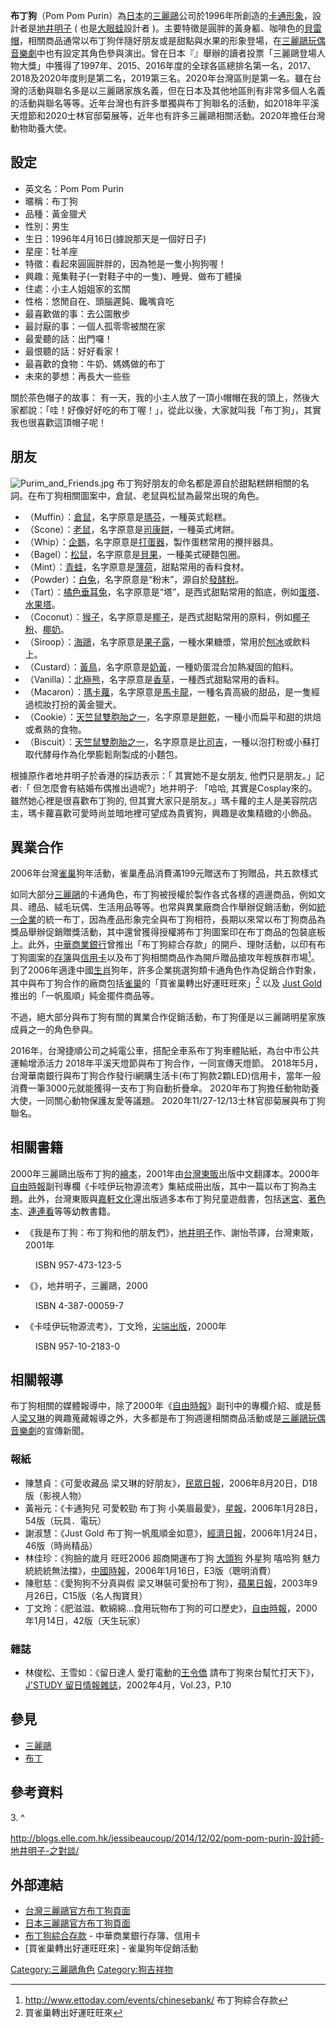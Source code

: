 {{refimprove|time=2016-01-10T14:44:16+00:00}}
{{noteTA
|1=zh-cn:布丁; zh-tw:布丁; zh-hk:布甸;
}}
{{japanese|japanese=ポムポムプリン|romaji=Pomu Pomu Purin}}
'''布丁狗'''（Pom Pom Purin）為[[日本|日本]]的[[三麗鷗|三麗鷗]]公司於1996年所創造的[[卡通形象|卡通形象]]，設計者是[[地井明子|地井明子]] ( 也是[[大眼蛙|大眼蛙]]設計者 )。主要特徵是圓胖的黃身軀、咖啡色的[[貝雷帽|貝雷帽]]，相關商品通常以布丁狗伴隨好朋友或是甜點與水果的形象登場，在[[三麗鷗玩偶音樂劇|三麗鷗玩偶音樂劇]]中也有設定其角色參與演出。曾在日本『{{link-ja|草莓新聞|いちご新聞}}』舉辦的讀者投票「三麗鷗登場人物大獎」中獲得了1997年、2015、2016年度的全球各區總排名第一名，2017、2018及2020年度則是第二名，2019第三名。2020年台灣區則是第一名。雖在台灣的活動與聯名多是以三麗鷗家族名義，但在日本及其他地區則有非常多個人名義的活動與聯名等等。近年台灣也有許多單獨與布丁狗聯名的活動，如2018年平溪天燈節和2020士林官邸菊展等，近年也有許多三麗鷗相關活動。2020年擔任台灣動物助養大使。

== 設定 ==
* 英文名：Pom Pom Purin
* 暱稱：布丁狗
* 品種：黃金獵犬
* 性別：男生
* 生日：1996年4月16日(據說那天是一個好日子)
* 星座：牡羊座
* 特徵：看起來圓圓胖胖的，因為牠是一隻小狗狗喔！
* 興趣：蒐集鞋子(一對鞋子中的一隻)、睡覺、做布丁體操
* 住處：小主人姐姐家的玄關
* 性格：悠閒自在、頭腦遲鈍、饞嘴貪吃
* 最喜歡做的事：去公園散步
* 最討厭的事：一個人孤零零被關在家
* 最愛聽的話：出門囉！
* 最恨聽的話：好好看家！
* 最喜歡的食物：牛奶、媽媽做的布丁
* 未來的夢想：再長大一些些

關於茶色帽子的故事：
有一天，我的小主人放了一頂小帽帽在我的頭上，然後大家都說：「哇！好像好好吃的布丁喔！」，從此以後，大家就叫我「布丁狗」，其實我也很喜歡這頂帽子呢！

== 朋友 ==
[[File:Purim_and_Friends.jpg|thumb]]
布丁狗好朋友的命名都是源自於甜點糕餅相關的名詞。在布丁狗相關圖案中，倉鼠、老鼠與松鼠為最常出現的角色。

* '''{{lang|ja|マフィン}}'''（Muffin）：[[倉鼠|倉鼠]]，名字原意是[[瑪芬|瑪芬]]，一種英式鬆糕。
* '''{{lang|ja|スコーン}}'''（Scone）：[[老鼠|老鼠]]，名字原意是[[司康餅|司康餅]]，一種英式烤餅。
* '''{{lang|ja|ホイップ}}'''（Whip）：[[企鵝|企鵝]]，名字原意是[[打蛋器|打蛋器]]，製作蛋糕常用的攪拌器具。
* '''{{lang|ja|ベーグル}}'''（Bagel）：[[松鼠|松鼠]]，名字原意是[[貝果|貝果]]，一種美式硬麵包圈。
* '''{{lang|ja|ミント}}'''（Mint）：[[青蛙|青蛙]]，名字原意是[[薄荷|薄荷]]，甜點常用的香料食材。
* '''{{lang|ja|パウダー}}'''（Powder）：[[白兔|白兔]]，名字原意是“粉末”，源自於[[發酵粉|發酵粉]]。
* '''{{lang|ja|タルト}}'''（Tart）：[[橘色垂耳兔|橘色垂耳兔]]，名字原意是“塔”，是西式甜點常用的餡底，例如[[蛋塔|蛋塔]]、[[水果塔|水果塔]]。
* '''{{lang|ja|ココナッツ}}'''（Coconut）：[[猴子|猴子]]，名字原意是[[椰子|椰子]]，是西式甜點常用的原料，例如[[椰子粉|椰子粉]]、[[椰奶|椰奶]]。
* '''{{lang|ja|シロップ}}'''（Siroop）：[[海鷗|海鷗]]，名字原意是[[果子露|果子露]]，一種水果糖漿，常用於[[刨冰|刨冰]]或飲料上。
* '''{{lang|ja|カスタード}}'''（Custard）：[[黃鳥|黃鳥]]，名字原意是[[奶黃|奶黃]]，一種奶蛋混合加熱凝固的餡料。
* '''{{lang|ja|バニラ}}'''（Vanilla）：[[北極熊|北極熊]]，名字原意是[[香草|香草]]，一種西式甜點常用的香料。
* '''{{lang|ja|マカロン}}'''（Macaron）：[[瑪卡蘿|瑪卡蘿]]，名字原意是[[馬卡龍|馬卡龍]]，一種名貴高級的甜品，是一隻經過梳妝打扮的黃金獵犬。
* '''{{lang|ja|クッキー}}'''（Cookie）：[[天竺鼠雙胞胎之一|天竺鼠雙胞胎之一]]，名字原意是[[餅乾|餅乾]]，一種小而扁平和甜的烘焙或煮熟的食物。
* '''{{lang|ja|ビスケ}}'''（Biscuit）：[[天竺鼠雙胞胎之一|天竺鼠雙胞胎之一]]，名字原意是[[比司吉|比司吉]]，一種以泡打粉或小蘇打取代酵母作為化學膨鬆劑製成的小麵包。

根據原作者地井明子於香港的採訪表示：「 其實她不是女朋友, 他們只是朋友。」記者:「 但怎麼會有結婚布偶推出過呢?」地井明子: 「哈哈, 其實是Cosplay來的。雖然她心裡是很喜歡布丁狗的, 但其實大家只是朋友。」瑪卡蘿的主人是美容院店主，瑪卡蘿喜歡可愛時尚並暗地裡可望成為貴賓狗，興趣是收集精緻的小飾品。

== 異業合作 ==
2006年台灣[[雀巢|雀巢]]狗年活動，雀巢產品消費滿199元贈送布丁狗贈品，共五款樣式

如同大部分[[三麗鷗|三麗鷗]]的卡通角色，布丁狗被授權於製作各式各樣的週邊商品，例如文具、禮品、絨毛玩偶、生活用品等等。也常與異業廠商合作舉辦促銷活動，例如[[統一企業|統一企業]]的統一布丁，因為產品形象完全與布丁狗相符，長期以來常以布丁狗商品為獎品舉辦促銷贈獎活動，其中還曾獲得授權將布丁狗圖案印在布丁商品的包裝底板上。此外，[[中華商業銀行|中華商業銀行]]曾推出「布丁狗綜合存款」的開戶、理財活動，以印有布丁狗圖案的[[存簿|存簿]]與[[信用卡|信用卡]]以及布丁狗相關商品作為開戶贈品搶攻年輕族群市場<ref>http://www.ettoday.com/events/chinesebank/ {{Wayback|url=http://www.ettoday.com/events/chinesebank/ |date=20080616235041 }}  布丁狗綜合存款</ref>。到了2006年適逢中國[[生肖|生肖]]狗年，許多企業挑選狗類卡通角色作為促銷合作對象，其中與布丁狗合作的廠商包括[[雀巢|雀巢]]的「買雀巢轉出好運旺旺來」<ref>買雀巢轉出好運旺旺來</ref> 以及 [[Just_Gold|Just Gold]] 推出的「一帆風順」純金擺件商品等。

不過，絕大部分與布丁狗有關的異業合作促銷活動，布丁狗僅是以三麗鷗明星家族成員之一的角色參與。

2016年，台灣捷順公司之純電公車，搭配全車系布丁狗車體貼紙，為台中市公共運輸增添活力
2018年平溪天燈節與布丁狗合作，一同宣傳天燈節。
2018年5月，台灣華南銀行與布丁狗合作發行i網購生活卡(布丁狗款2顆LED)信用卡，當年一般消費一筆3000元就能獲得一支布丁狗自動折疊傘。
2020年布丁狗擔任動物助養大使，一同關心動物保護友愛等議題。
2020年11/27-12/13士林官邸菊展與布丁狗聯名。

== 相關書籍 ==
2000年三麗鷗出版布丁狗的[[繪本|繪本]]，2001年由[[台灣東販|台灣東販]]出版中文翻譯本。2000年[[自由時報|自由時報]]副刊專欄《卡哇伊玩物源流考》集結成冊出版，其中一篇以布丁狗為主題。此外，台灣東販與[[嘉軒文化|嘉軒文化]]還出版過多本布丁狗兒童遊戲書，包括[[迷宮|迷宮]]、[[著色本|著色本]]、[[連連看|連連看]]等等幼教書籍。
* 《我是{{lang|ja|ポムポムプリン}}布丁狗：布丁狗和他的朋友們》，[[地井明子|地井明子]]作、謝怡苓譯，台灣東販，2001年
: ISBN 957-473-123-5
* 《{{lang|ja|ぼく、ポムポムプリン！プリンとそのなかまたち}}》，地井明子，三麗鷗，2000
:ISBN 4-387-00059-7
* 《卡哇伊玩物源流考》，丁文玲，[[尖端出版|尖端出版]]，2000年
: ISBN 957-10-2183-0

== 相關報導 ==
布丁狗相關的媒體報導中，除了2000年《[[自由時報|自由時報]]》副刊中的專欄介紹、或是藝人[[梁又琳|梁又琳]]的興趣蒐藏報導之外，大多都是布丁狗週邊相關商品活動或是[[三麗鷗玩偶音樂劇|三麗鷗玩偶音樂劇]]的宣傳新聞。

=== 報紙 ===
* 陳慧貞：《可愛收藏品 梁又琳的好朋友》，[[民眾日報|民眾日報]]，2006年8月20日，D18版（影視人物）
* 黃裕元：《卡通狗兒 可愛較勁 布丁狗 小美眉最愛》，[[星報_(台灣)|星報]]，2006年1月28日，54版（玩具．電玩）
* 謝淑慧：《Just Gold 布丁狗一帆風順金如意》，[[經濟日報_(台灣)|經濟日報]]，2006年1月24日，46版（時尚精品）
* 林佳珍：《狗臉的歲月 旺旺2006 超商開運布丁狗 [[大頭狗|大頭狗]] 外星狗 嘻哈狗 魅力統統統無法擋》，[[中國時報|中國時報]]，2006年1月16日，E3版（聰明消費）
* 陳慰慈：《愛狗狗不分真與假 梁又琳裝可愛扮布丁狗》，[[蘋果日報_(台灣)|蘋果日報]]，2003年9月26日，C15版（名人掏寶貝）
* 丁文玲：《肥滋滋、軟綿綿…食用玩物布丁狗的可口歷史》，[[自由時報|自由時報]]，2000年1月14日，42版（天生玩家）

=== 雜誌 ===
* 林俊松、王雪如：《留日達人 愛打電動的[[王令僑|王令僑]] 請布丁狗來台幫忙打天下》，[[J'STUDY_留日情報雜誌|J'STUDY 留日情報雜誌]]，2002年4月，Vol.23，P.10

== 參見 ==
* [[三麗鷗|三麗鷗]]
* [[布丁|布丁]]

== 參考資料 ==
3. ^<references />http://blogs.elle.com.hk/jessibeaucoup/2014/12/02/pom-pom-purin-設計師-地井明子-之對談/

== 外部連結 ==
* [https://www.sanrio.com.tw/ 台灣三麗鷗官方布丁狗頁面] {{Wayback|url=https://www.sanrio.com.tw/ |date=20210308052245 }}
* [https://www.sanrio.co.jp/character/pompompurin/ 日本三麗鷗官方布丁狗頁面] {{Wayback|url=https://www.sanrio.co.jp/character/pompompurin/ |date=20210303223643 }}
* [http://www.ettoday.com/events/chinesebank/ 布丁狗綜合存款] {{Wayback|url=http://www.ettoday.com/events/chinesebank/ |date=20080616235041 }} - 中華商業銀行存簿、信用卡
* [買雀巢轉出好運旺旺來] - 雀巢狗年促銷活動

[[Category:三麗鷗角色|Category:三麗鷗角色]]
[[Category:狗吉祥物|Category:狗吉祥物]]